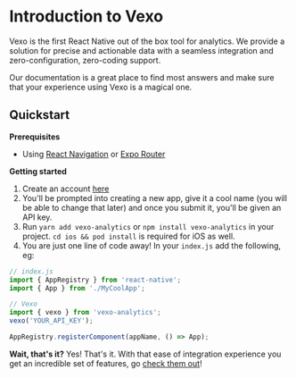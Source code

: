
# Introduction to Vexo

Vexo is the first React Native out of the box tool for analytics.
We provide a solution for precise and actionable data with a seamless integration and zero-configuration, zero-coding support.

Our documentation is a great place to find most answers and make sure that your experience using Vexo is a magical one.

## Quickstart

**Prerequisites**

- Using [React Navigation](https://reactnavigation.org/) or [Expo Router](https://expo.github.io/router/docs/)

**Getting started**

1. Create an account [here](https://www.vexo.co/sign-up)
2. You'll be prompted into creating a new app, give it a cool name (you will be able to change that later) and once you submit it, you'll be given an API key.
3. Run `yarn add vexo-analytics` or `npm install vexo-analytics` in your project. `cd ios && pod install` is required for iOS as well.
4. You are just one line of code away! In your `index.js` add the following, eg:

```js
// index.js
import { AppRegistry } from 'react-native';
import { App } from './MyCoolApp';

// Vexo
import { vexo } from 'vexo-analytics';
vexo('YOUR_API_KEY');

AppRegistry.registerComponent(appName, () => App);
```

**Wait, that's it?** Yes! That's it. With that ease of integration experience you get an incredible set of features, go [check them out](https://www.vexo.co/docs/features)!

